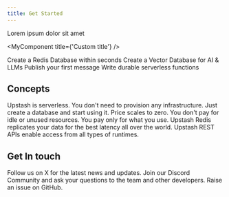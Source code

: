 ```yaml
---
title: Get Started
---
```


Lorem ipsum dolor sit amet

<MyComponent title={'Custom title'} />

<CardGroup cols={2}>
  <Card title="Serverless Redis" href="/redis/overall/getstarted">
    Create a Redis Database within seconds
  </Card>
  <Card title="Serverless Vector" href="/vector/overall/getstarted">
    Create a Vector Database for AI & LLMs
  </Card>
  <Card title="QStash" href="/qstash/overall/getstarted">
    Publish your first message
  </Card>
  <Card title="Upstash Workflow" href="/qstash/workflow/getstarted">
    Write durable serverless functions
  </Card>
</CardGroup>

## Concepts

<CardGroup cols={2}>
  <Card title="Serverless" href="/common/concepts/serverless">
    Upstash is serverless. You don't need to provision any infrastructure. Just
    create a database and start using it.
  </Card>
  <Card title="Scale to Zero" href="/common/concepts/scale-to-zero">
    Price scales to zero. You don't pay for idle or unused resources. You pay
    only for what you use.
  </Card>
  <Card title="Global Replication" href="/common/concepts/global-replication">
    Upstash Redis replicates your data for the best latency all over the world.
  </Card>
  <Card title="Access Anywhere" href="/common/concepts/access-anywhere">
    Upstash REST APIs enable access from all types of runtimes.
  </Card>
</CardGroup>

## Get In touch

<CardGroup cols={3}>
  <Card title="X" icon="X" href="https://x.com/upstash">
    Follow us on X for the latest news and updates.
  </Card>
  <Card title="Discord" icon="discord" href="https://upstash.com/discord">
    Join our Discord Community and ask your questions to the team and other
    developers.
  </Card>
  <Card
    title="GitHub"
    icon="github"
    href="https://github.com/upstash/issues/issues/new"
  >
    Raise an issue on GitHub.
  </Card>
</CardGroup>
